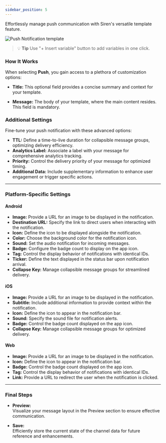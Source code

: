 ```yaml
---
sidebar_position: 5
---
```




Effortlessly manage push communication with Siren's versatile template feature.

![Push Notification template](../../Images/Templates/TemplateEdit/pushTemplate.png)



> 💡 **Tip** 
> Use "+ Insert variable" button to add variables in one click.

### How It Works

When selecting **Push**, you gain access to a plethora of customization options:

- **Title:** This optional field provides a concise summary and context for your template.

- **Message:** The body of your template, where the main content resides. This field is mandatory.

### Additional Settings  
Fine-tune your push notification with these advanced options:

- **TTL:** Define a time-to-live duration for collapsible message groups, optimizing delivery efficiency.  
- **Analytics Label:** Associate a label with your message for comprehensive analytics tracking.  
- **Priority:** Control the delivery priority of your message for optimized timing.  
- **Additional Data:** Include supplementary information to enhance user engagement or trigger specific actions.

---

### Platform-Specific Settings

#### Android

- **Image:** Provide a URL for an image to be displayed in the notification.  
- **Destination URL:** Specify the link to direct users when interacting with the notification.  
- **Icon:** Define the icon to be displayed alongside the notification.  
- **Color:** Choose the background color for the notification icon.  
- **Sound:** Set the audio notification for incoming messages.  
- **Badge:** Configure the badge count to display on the app icon.  
- **Tag:** Control the display behavior of notifications with identical IDs.  
- **Ticker:** Define the text displayed in the status bar upon notification arrival.  
- **Collapse Key:** Manage collapsible message groups for streamlined delivery.

#### iOS

- **Image:** Provide a URL for an image to be displayed in the notification.  
- **Subtitle:** Include additional information to provide context within the notification.  
- **Icon:** Define the icon to appear in the notification bar.  
- **Sound:** Specify the sound file for notification alerts.  
- **Badge:** Control the badge count displayed on the app icon.  
- **Collapse Key:** Manage collapsible message groups for optimized delivery.

#### Web

- **Image:** Provide a URL for an image to be displayed in the notification.  
- **Icon:** Define the icon to appear in the notification bar.  
- **Badge:** Control the badge count displayed on the app icon.  
- **Tag:** Control the display behavior of notifications with identical IDs.  
- **Link:** Provide a URL to redirect the user when the notification is clicked.

---

### Final Steps

- **Preview:**  
  Visualize your message layout in the Preview section to ensure effective communication.

- **Save:**  
  Efficiently store the current state of the channel data for future reference and enhancements.




